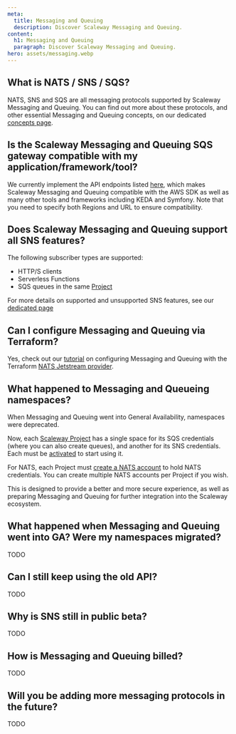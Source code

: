 ```yaml
---
meta:
  title: Messaging and Queuing
  description: Discover Scaleway Messaging and Queuing.
content:
  h1: Messaging and Queuing
  paragraph: Discover Scaleway Messaging and Queuing.
hero: assets/messaging.webp
---
```


## What is NATS / SNS / SQS?

NATS, SNS and SQS are all messaging protocols supported by Scaleway Messaging and Queuing. You can find out more about these protocols, and other essential Messaging and Queuing concepts, on our dedicated [concepts page](/serverless/messaging/concepts/).

## Is the Scaleway Messaging and Queuing SQS gateway compatible with my application/framework/tool?

We currently implement the API endpoints listed [here](/serverless/messaging/reference-content/sqs-support/), which makes Scaleway Messaging and Queuing compatible with the AWS SDK as well as many other tools and frameworks including KEDA and Symfony. Note that you need to specify both Regions and URL to ensure compatibility.

## Does Scaleway Messaging and Queuing support all SNS features?

The following subscriber types are supported:
- HTTP/S clients
- Serverless Functions
- SQS queues in the same [Project](/console/my-project/concepts/#project)

For more details on supported and unsupported SNS features, see our [dedicated page](/serverless/messaging/reference-content/sns-support/)

## Can I configure Messaging and Queuing via Terraform?

Yes, check out our [tutorial](https://registry.terraform.io/providers/scaleway/scaleway/latest/docs/guides/mnq_with_nats_terraform_provider) on configuring Messaging and Queuing with the Terraform [NATS Jetstream provider](https://registry.terraform.io/providers/nats-io/jetstream/latest/docs).

## What happened to Messaging and Queueing namespaces?

When Messaging and Queuing went into General Availability, namespaces were deprecated. 

Now, each [Scaleway Project](/console/my-project/concepts/#project) has a single space for its SQS credentials (where you can also create queues), and another for its SNS credentials. Each must be [activated](/serverless/messaging/how-to/get-started/#how-to-activate-sqs-or-sns) to start using it. 

For NATS, each Project must [create a NATS account](/serverless/messaging/how-to/#how-to-create-a-nats-account) to hold NATS credentials. You can create multiple NATS accounts per Project if you wish.

This is designed to provide a better and more secure experience, as well as preparing Messaging and Queuing for further integration into the Scaleway ecosystem.

## What happened when Messaging and Queuing went into GA? Were my namespaces migrated?

TODO

## Can I still keep using the old API?

TODO

## Why is SNS still in public beta?

TODO

## How is Messaging and Queuing billed?

TODO

## Will you be adding more messaging protocols in the future?

TODO
